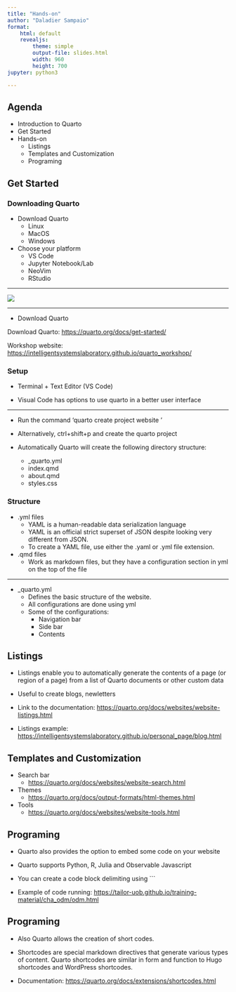 ```yaml
---
title: "Hands-on"
author: "Daladier Sampaio"
format:
    html: default
    revealjs:
        theme: simple
        output-file: slides.html
        width: 960
        height: 700
jupyter: python3

---
```


## Agenda

- Introduction to Quarto
- Get Started 
- Hands-on
    - Listings
    - Templates and Customization
    - Programing


## Get Started

### Downloading Quarto

- Download Quarto
    - Linux
    - MacOS
    - Windows

- Choose your platform
    - VS Code
    - Jupyter Notebook/Lab
    - NeoVim
    - RStudio

---

![](images/geting_started.png){.absolute top=75}

---

- Download Quarto

Download Quarto: [https://quarto.org/docs/get-started/](https://quarto.org/docs/get-started/)

Workshop website: [https://intelligentsystemslaboratory.github.io/quarto_workshop/](https://intelligentsystemslaboratory.github.io/quarto_workshop/)

### Setup

- Terminal + Text Editor (VS Code)

- Visual Code has options to use quarto in a better user interface

---

- Run the command 'quarto create project website <mysite>'

- Alternatively, ctrl+shift+p and create the quarto project

- Automatically Quarto will create the following directory structure:
    - _quarto.yml
    - index.qmd
    - about.qmd
    - styles.css

### Structure

- .yml files
    - YAML is a human-readable data serialization language
    - YAML is an official strict superset of JSON despite looking very different from JSON.
    - To create a YAML file, use either the .yaml or .yml file extension.

- .qmd files
    - Work as markdown files, but they have a configuration section in yml on the top of the file

---

- _quarto.yml
    - Defines the basic structure of the website.
    - All configurations are done using yml
    - Some of the configurations:
        - Navigation bar
        - Side bar
        - Contents 

## Listings {.smaller}

- Listings enable you to automatically generate the contents of a page (or region of a page) from a list of Quarto documents or other custom data

- Useful to create blogs, newletters

- Link to the documentation: [https://quarto.org/docs/websites/website-listings.html](https://quarto.org/docs/websites/website-listings.html)

- Listings example: [https://intelligentsystemslaboratory.github.io/personal_page/blog.html](https://intelligentsystemslaboratory.github.io/personal_page/blog.html)

## Templates and Customization

- Search bar
    - [https://quarto.org/docs/websites/website-search.html](https://quarto.org/docs/websites/website-search.html)
- Themes
    - [https://quarto.org/docs/output-formats/html-themes.html](https://quarto.org/docs/output-formats/html-themes.html)
- Tools
    - [https://quarto.org/docs/websites/website-tools.html](https://quarto.org/docs/websites/website-tools.html)

## Programing

- Quarto also provides the option to embed some code on your website

- Quarto supports Python, R, Julia and Observable Javascript

- You can create a code block delimiting using ```

- Example of code running: [https://tailor-uob.github.io/training-material/cha_odm/odm.html](https://tailor-uob.github.io/training-material/cha_odm/odm.html)

## Programing

- Also Quarto allows the creation of short codes.

- Shortcodes are special markdown directives that generate various types of content. Quarto shortcodes are similar in form and function to Hugo shortcodes and WordPress shortcodes.

- Documentation: [https://quarto.org/docs/extensions/shortcodes.html](https://quarto.org/docs/extensions/shortcodes.html)